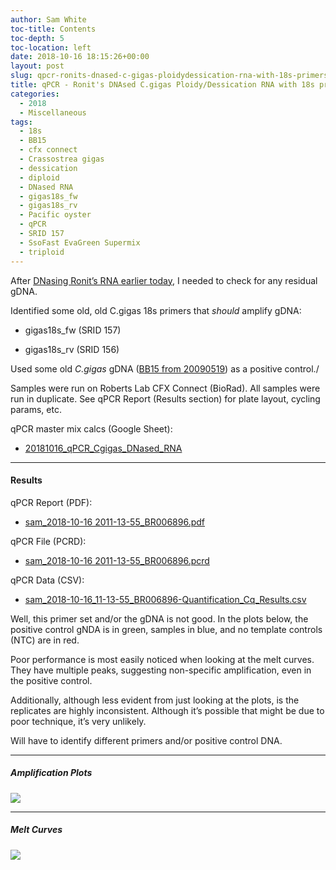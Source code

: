 ```yaml
---
author: Sam White
toc-title: Contents
toc-depth: 5
toc-location: left
date: 2018-10-16 18:15:26+00:00
layout: post
slug: qpcr-ronits-dnased-c-gigas-ploidydessication-rna-with-18s-primers
title: qPCR - Ronit's DNAsed C.gigas Ploidy/Dessication RNA with 18s primers
categories:
  - 2018
  - Miscellaneous
tags:
  - 18s
  - BB15
  - cfx connect
  - Crassostrea gigas
  - dessication
  - diploid
  - DNased RNA
  - gigas18s_fw
  - gigas18s_rv
  - Pacific oyster
  - qPCR
  - SRID 157
  - SsoFast EvaGreen Supermix
  - triploid
---
```


After [DNasing Ronit's RNA earlier today](2018-10-16-dnase-treatment-ronits-c-gigas-ploiyddessication-ctenidia-rna.html), I needed to check for any residual gDNA.

Identified some old, old C.gigas 18s primers that _should_ amplify gDNA:





  * gigas18s_fw (SRID 157)


  * gigas18s_rv (SRID 156)



Used some old _C.gigas_ gDNA ([BB15 from 20090519](https://robertslab.github.io/sams-notebook/posts/2009/2009-05-15-gdna-isolation-macs-bb-and-dh-site-samples/)) as a positive control./

Samples were run on Roberts Lab CFX Connect (BioRad). All samples were run in duplicate. See qPCR Report (Results section) for plate layout, cycling params, etc.

qPCR master mix calcs (Google Sheet):





  * [20181016_qPCR_Cgigas_DNased_RNA](https://docs.google.com/spreadsheets/d/1YcL-h1g0ee8XOlO49H7WmSalqT0BCtreVR4WaxV8dxA/edit?usp=sharing)





* * *





#### Results



qPCR Report (PDF):





  * [sam_2018-10-16 2011-13-55_BR006896.pdf](https://owl.fish.washington.edu/Athaliana/qPCR_data/qPCR_reports/sam_2018-10-16%2011-13-55_BR006896.pdf)



qPCR File (PCRD):



  * [sam_2018-10-16 2011-13-55_BR006896.pcrd](https://owl.fish.washington.edu/scaphapoda/qPCR_data/cfx_connect_data/sam_2018-10-16%2011-13-55_BR006896.pcrd)



qPCR Data (CSV):



  * [sam_2018-10-16_11-13-55_BR006896-Quantification_Cq_Results.csv](https://owl.fish.washington.edu/Athaliana/qPCR_data/sam_2018-10-16_11-13-55_BR006896-Quantification_Cq_Results.csv)



Well, this primer set and/or the gDNA is not good. In the plots below, the positive control gNDA is in green, samples in blue, and no template controls (NTC) are in red.

Poor performance is most easily noticed when looking at the melt curves. They have multiple peaks, suggesting non-specific amplification, even in the positive control.

Additionally, although less evident from just looking at the plots, is the replicates are highly inconsistent. Although it's possible that might be due to poor technique, it's very unlikely.

Will have to identify different primers and/or positive control DNA.



* * *





##### Amplification Plots



![](https://owl.fish.washington.edu/Athaliana/qPCR_data/sam_20181016_111355_amp_plots.png)



* * *





##### Melt Curves



![](https://owl.fish.washington.edu/Athaliana/qPCR_data/sam_20181016_111355_melt_plots.png)
